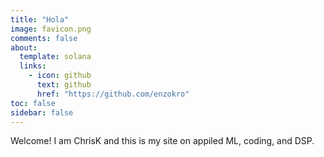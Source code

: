 ```yaml
---
title: "Hola"
image: favicon.png
comments: false
about:
  template: solana
  links:
    - icon: github
      text: github
      href: "https://github.com/enzokro"
toc: false
sidebar: false
---
```


Welcome! I am ChrisK and this is my site on appiled ML, coding, and DSP.  
